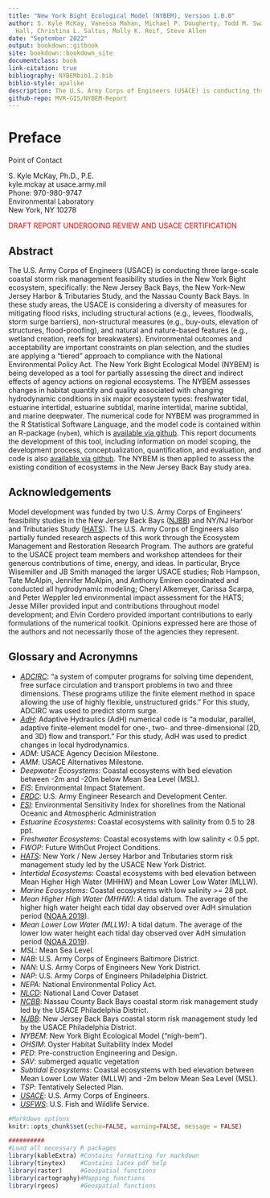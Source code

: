 ```yaml
--- 
title: "New York Bight Ecological Model (NYBEM), Version 1.0.0"
author: S. Kyle McKay, Vanessa Mahan, Michael P. Dougherty, Todd M. Swannack, Candice
  Hall, Christina L. Saltus, Molly K. Reif, Steve Allen
date: "September 2022"
output: bookdown::gitbook
site: bookdown::bookdown_site
documentclass: book
link-citation: true
bibliography: NYBEMbib1.2.bib
biblio-style: apalike
description: The U.S. Army Corps of Engineers (USACE) is conducting three large-scale coastal storm risk management feasibility studies in the New York Bight ecosystem. This report documents the development of this tool, including information on model scoping, the development process, conceptualization, quantification, and evaluation.
github-repo: MVR-GIS/NYBEM-Report
---
```


# Preface {-}

Point of Contact

S. Kyle McKay, Ph.D., P.E.  
kyle.mckay at usace.army.mil  
Phone: 970-980-9747  
Environmental Laboratory  
New York, NY 10278

<span style="color: red;">DRAFT REPORT UNDERGOING REVIEW AND USACE CERTIFICATION</span>

## Abstract {-}

The U.S. Army Corps of Engineers (USACE) is conducting three large-scale coastal storm risk management feasibility studies in the New York Bight ecosystem, specifically: the New Jersey Back Bays, the New York-New Jersey Harbor & Tributaries Study, and the Nassau County Back Bays. In these study areas, the USACE is considering a diversity of measures for mitigating flood risks, including structural actions (e.g., levees, floodwalls, storm surge barriers), non-structural measures (e.g., buy-outs, elevation of structures, flood-proofing), and natural and nature-based features (e.g., wetland creation, reefs for breakwaters). Environmental outcomes and acceptability are important constraints on plan selection, and the studies are applying a “tiered” approach to compliance with the National Environmental Policy Act. The New York Bight Ecological Model (NYBEM) is being developed as a tool for partially assessing the direct and indirect effects of agency actions on regional ecosystems. The NYBEM assesses changes in habitat quantity and quality associated with changing hydrodynamic conditions in six major ecosystem types: freshwater tidal, estuarine intertidal, estuarine subtidal, marine intertidal, marine subtidal, and marine deepwater. The numerical code for NYBEM was programmed in the R Statistical Software Language, and the model code is contained within an R-package (`nybem`), which is [available via github](https://github.com/MVR-GIS/nybem/). This report documents the development of this tool, including information on model scoping, the development process, conceptualization, quantification, and evaluation, and code is also [available via github](https://mvr-gis.github.io/NYBEM-Report/). The NYBEM is then applied to assess the existing condition of ecosystems in the New Jersey Back Bay study area.

## Acknowledgements {-}

Model development was funded by two U.S. Army Corps of Engineers' feasibility studies in the New Jersey Back Bays ([NJBB](https://www.nap.usace.army.mil/Missions/Civil-Works/New-Jersey-Back-Bays-Coastal-Storm-Risk-Management/)) and NY/NJ Harbor and Tributaries Study ([HATS](https://www.nan.usace.army.mil/Missions/Civil-Works/Projects-in-New-York/New-York-New-Jersey-Harbor-Tributaries-Focus-Area-Feasibility-Study/)). The U.S. Army Corps of Engineers also partially funded research aspects of this work through the Ecosystem Management and Restoration Research Program. The authors are grateful to the USACE project team members and workshop attendees for their generous contributions of time, energy, and ideas. In particular, Bryce Wisemiller and JB Smith managed the larger USACE studies; Rob Hampson, Tate McAlpin, Jennifer McAlpin, and Anthony Emiren coordinated and conducted all hydrodynamic modeling; Cheryl Alkemeyer, Carissa Scarpa, and Peter Weppler led environmental impact assessment for the HATS; Jesse Miller provided input and contributions throughout model development; and Elvin Cordero provided important contributions to early formulations of the numerical toolkit. Opinions expressed here are those of the authors and not necessarily those of the agencies they represent.


## Glossary and Acronymns {-}


- _[ADCIRC](https://adcirc.org/)_: "a system of computer programs for solving time dependent, free surface circulation and transport problems in two and three dimensions. These programs utilize the finite element method in space allowing the use of highly flexible, unstructured grids." For this study, ADCIRC was used to predict storm surge.
- _[AdH](https://www.erdc.usace.army.mil/Media/Fact-Sheets/Fact-Sheet-Article-View/Article/476708/ada/)_: Adaptive Hydraulics (AdH) numerical code is "a modular, parallel, adaptive finite-element model for one-, two- and three-dimensional (2D, and 3D) flow and transport." For this study, AdH was used to predict changes in local hydrodynamics.
- _ADM_: USACE Agency Decision Milestone.
- _AMM_: USACE Alternatives Milestone.
- _Deepwater Ecosystems_: Coastal ecosystems with bed elevation between -2m and -20m below Mean Sea Level (MSL).
- _EIS_: Environmental Impact Statement.
- _[ERDC](https://www.erdc.usace.army.mil/)_: U.S. Army Engineer Research and Development Center.  
- _[ESI](https://response.restoration.noaa.gov/resources/environmental-sensitivity-index-esi-maps)_: Environmental Sensitivity Index for shorelines from the National Oceanic and Atmospheric Administration
- _Estuarine Ecosystems_: Coastal ecosystems with salinity from 0.5 to 28 ppt.
- _Freshwater Ecosystems_: Coastal ecosystems with low salinity < 0.5 ppt.
- _FWOP_: Future WithOut Project Conditions.
- _[HATS](https://www.nan.usace.army.mil/Missions/Civil-Works/Projects-in-New-York/New-York-New-Jersey-Harbor-Tributaries-Focus-Area-Feasibility-Study/)_: New York / New Jersey Harbor and Tributaries storm risk management study led by the USACE New York District.  
- _Intertidal Ecosystems_: Coastal ecosystems with bed elevation between Mean Higher High Water (MHHW) and Mean Lower Low Water (MLLW).
- _Marine Ecosystems_: Coastal ecosystems with low salinity >= 28 ppt.
- _Mean Higher High Water (MHHW)_: A tidal datum. The average of the higher high water height each tidal day observed over AdH simulation period ([NOAA 2019](https://shoreline.noaa.gov/glossary.html)).
- _Mean Lower Low Water (MLLW)_: A tidal datum. The average of the lower low water height each tidal day observed over AdH simulation period ([NOAA 2019](https://shoreline.noaa.gov/glossary.html)).
- _MSL_: Mean Sea Level.
- _NAB_: U.S. Army Corps of Engineers Baltimore District.  
- _NAN_: U.S. Army Corps of Engineers New York District.  
- _NAP_: U.S. Army Corps of Engineers Philadelphia District.  
- _NEPA_: National Environmental Policy Act.
- _[NLCD](https://www.usgs.gov/centers/eros/science/national-land-cover-database)_: National Land Cover Dataset  
- _[NCBB](https://www.nap.usace.army.mil/Missions/Civil-Works/Nassau-County-Back-Bays-Study/)_: Nassau County Back Bays coastal storm risk management study led by the USACE Philadelphia District.  
- _[NJBB](https://www.nap.usace.army.mil/Missions/Civil-Works/New-Jersey-Back-Bays-Study/)_: New Jersey Back Bays coastal storm risk management study led by the USACE Philadelphia District.  
- _NYBEM_: New York Bight Ecological Model ("nigh-bem").  
- _OHSIM_: Oyster Habitat Suitability Index Model
- _PED_: Pre-construction Engineering and Design.  
- _SAV_: submerged aquatic vegetation
- _Subtidal Ecosystems_: Coastal ecosystems with bed elevation between Mean Lower Low Water (MLLW) and -2m below Mean Sea Level (MSL).
- _TSP_: Tentatively Selected Plan.
- _[USACE](https://www.usace.army.mil/)_: U.S. Army Corps of Engineers.  
- _[USFWS](https://fws.gov/)_: U.S. Fish and Wildlife Service.



```r
#Markdown options
knitr::opts_chunk$set(echo=FALSE, warning=FALSE, message = FALSE) 

##########
#Load all necessary R packages
library(kableExtra) #Contains formatting for markdown
library(tinytex)    #Contains latex pdf help
library(raster)     #Geospatial functions
library(cartography)#Mapping functions
library(rgeos)      #Geospatial functions
```
